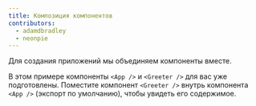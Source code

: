 ```yaml
---
title: Композиция компонентов
contributors:
  - adamdbradley
  - neonpie
---
```


Для создания приложений мы объединяем компоненты вместе.

В этом примере компоненты `<App />` и `<Greeter />` для вас уже подготовлены. Поместите компонент `<Greeter />` внутрь компонента `<App />` (экспорт по умолчанию), чтобы увидеть его содержимое.
